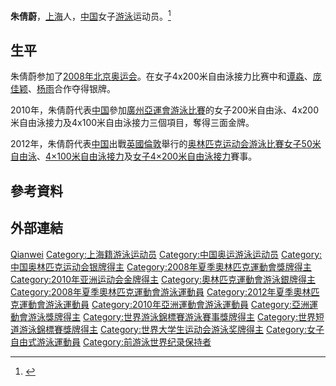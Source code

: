 {{noteTA|G1=Aquatics|1=zh-hans:0米;zh-hk:0米;zh-tw:0公尺}}
{{Infobox Swimmer
| swimmername    = 朱倩蔚
| image          = 
| fullname       =   
| nationality    = {{PRC}}
| strokes        = [[自由泳|自由泳]]
| club           = 
| collegeteam    = 
| birth_date      = {{birth_date_and_age|1990|9|28}}<ref name="伦敦奥运"/>
| birth_place     = {{CHN}}[[上海市|上海市]]
| height         = {{height|m=1.80}}<ref name="伦敦奥运"/>
| weight         = {{weight|kg=71}}<ref name="伦敦奥运"/> 
| medaltemplates =
{{MedalCountry | {{CHN}} }}
{{MedalSport|女子[[游泳|游泳]]}}
{{MedalCompetition|[[夏季奥林匹克运动会|夏季奥林匹克运动会]]}}
{{MedalSilver | [[2008年夏季奥林匹克运动会|2008年 北京]] | [[2008年夏季奥林匹克运动会游泳比赛|4×200米自由泳接力]]}}
{{MedalCompetition|[[世界游泳锦标赛|世界游泳锦标赛]]}}
{{MedalGold| [[2009年世界游泳锦标赛|2009年 罗马]] | 4×200米自由泳接力}}
{{MedalCompetition|[[亞洲運動會|亞洲運動會]]}}
{{MedalGold|[[2010年亞洲運動會|2010年 廣州]]| 200米自由泳}}
{{MedalGold|[[2010年亞洲運動會|2010年 廣州]]| 4x100米自由泳接力}}
{{MedalGold|[[2010年亞洲運動會|2010年 廣州]]| 4x200米自由泳接力}}
}}
{{世大運獎牌記錄
|項目=游泳
|a1=2011
|b1=3
|c1=4×100公尺自由式接力
|a2=2011
|b2=3
|c2=4×200公尺自由式接力
}}
'''朱倩蔚'''{{BD|1990年|9月28日||}}，[[上海|上海]]人，[[中华人民共和国|中国]]女子[[游泳|游泳]]运动员。<ref name="伦敦奥运">{{cite web|title=2012伦敦奥运会中国体育代表团成员名录 - 朱倩蔚|url=http://2012teamchina.olympic.cn/index.php/personview/persons/15948|access-date=2012-07-18|archive-date=2020-05-12|archive-url=https://web.archive.org/web/20200512043656/http://2012teamchina.olympic.cn/index.php/personview/persons/15948|dead-url=no}}{{zh-cn}}</ref>

== 生平 ==
朱倩蔚参加了[[2008年北京奥运会|2008年北京奥运会]]。在女子4x200米自由泳接力比赛中和[[谭淼|谭淼]]、[[庞佳颖|庞佳颖]]、[[杨雨|杨雨]]合作夺得银牌。

2010年，朱倩蔚代表[[2010年亚洲运动会中国代表团|中国]]參加[[2010年亞洲運動會|廣州亞運會]][[2010年亞洲運動會游泳比賽|游泳比賽]]的女子200米自由泳、4x200米自由泳接力及4x100米自由泳接力三個項目，奪得三面金牌。

2012年，朱倩蔚代表[[2012年夏季奥林匹克运动会中国代表团|中国]]出戰[[英國|英國]][[倫敦|倫敦]]舉行的[[2012年夏季奥林匹克运动会|奥林匹克运动会]][[2012年夏季奧林匹克運動會游泳比賽|游泳比賽]][[2012年夏季奧林匹克運動會女子50米自由泳比賽|女子50米自由泳]]、[[2012年夏季奧林匹克運動會女子4×100米自由泳接力比賽|4×100米自由泳接力]]及[[2012年夏季奧林匹克運動會女子4×200米自由泳接力比賽|女子4×200米自由泳接力]]賽事。

== 參考資料 ==
{{Reflist}}

== 外部連結 ==

{{2008 China Olympic Swimming Team}}
{{2012 China Olympic Swimming Team}}
{{亚洲运动会游泳比赛女子200米自由泳冠军}}

{{Authority control}}
{{DEFAULTSORT:Zhu Qianwei}}
[[Category:朱姓|Qianwei]]
[[Category:上海籍游泳运动员|Category:上海籍游泳运动员]]
[[Category:中国奥运游泳运动员|Category:中国奥运游泳运动员]]
[[Category:中国奥林匹克运动会银牌得主|Category:中国奥林匹克运动会银牌得主]]
[[Category:2008年夏季奧林匹克運動會獎牌得主|Category:2008年夏季奧林匹克運動會獎牌得主]]
[[Category:2010年亚洲运动会金牌得主|Category:2010年亚洲运动会金牌得主]]
[[Category:奧林匹克運動會游泳銀牌得主|Category:奧林匹克運動會游泳銀牌得主]]
[[Category:2008年夏季奧林匹克運動會游泳運動員|Category:2008年夏季奧林匹克運動會游泳運動員]]
[[Category:2012年夏季奧林匹克運動會游泳運動員|Category:2012年夏季奧林匹克運動會游泳運動員]]
[[Category:2010年亞洲運動會游泳運動員|Category:2010年亞洲運動會游泳運動員]]
[[Category:亞洲運動會游泳獎牌得主|Category:亞洲運動會游泳獎牌得主]]
[[Category:世界游泳錦標賽游泳賽事獎牌得主|Category:世界游泳錦標賽游泳賽事獎牌得主]]
[[Category:世界短道游泳錦標賽獎牌得主|Category:世界短道游泳錦標賽獎牌得主]]
[[Category:世界大学生运动会游泳奖牌得主|Category:世界大学生运动会游泳奖牌得主]]
[[Category:女子自由式游泳運動員|Category:女子自由式游泳運動員]]
[[Category:前游泳世界纪录保持者|Category:前游泳世界纪录保持者]]